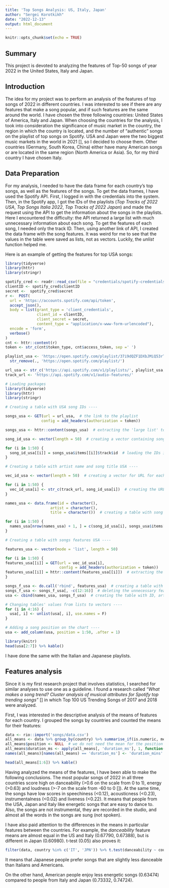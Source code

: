 ```yaml
---
title: 'Top Songs Analysis: US, Italy, Japan'
author: "Sergei Korotkikh"
date: "2022-12-13"
output: html_document
---
```


```r
knitr::opts_chunk$set(echo = TRUE)
```

## Summary

This project is devoted to analyzing the features of Top-50 songs of year 2022 in the United States, Italy and Japan.


## Introduction

The idea for my project was to perform an analysis of the features of top songs of 2022 in different countries. I was interested to see if there are any features that make a song popular, and if such features are the same around the world. I have chosen the three following countries: United States of America, Italy and Japan. When choosing the countries for the analysis, I took into consideration the significance of music market in the country, the region in which the country is located, and the number of "authentic" songs on the playlist of top songs on Spotify. USA and Japan were the two biggest music markets in the world in 2021 [], so I decided to choose them. Other countries (Germany, South Korea, China) either have many American songs or are located in the same region (North America or Asia). So, for my third country I have chosen Italy.

## Data Preparation

For my analysis, I needed to have the data frame for each country's top songs, as well as the features of the songs. To get the data frames, I have used the Spotify API. First, I logged in with the credentials into the system. Then, in the Spotify app, I got the IDs of the playlists (*Top Tracks of 2022 USA*, *Top Songs Italia 2022*, *Top Tracks of 2022 Japan*) and made the request using the API to get the information about the songs in the playlists. Here I encountered the difficulty: the API returned a large list with much unnecessary information about each song. To get the features of each song, I needed only the track ID. Then, using another link of API, I created the data frame with the song features. It was weird for me to see that the values in the table were saved as lists, not as vectors. Luckily, the *unlist* function helped me.

Here is an example of getting the features for top USA songs:

```r
library(tidyverse)
library(httr)
library(stringr)

spotify_cred <- readr::read_csv(file = "credentials/spotify-credentials.csv")
clientID <- spotify_cred$clientID
secret <-  spotify_cred$secret
r <-  POST(
  url = 'https://accounts.spotify.com/api/token',
  accept_json(),
  body = list(grant_type = 'client_credentials',
              client_id = clientID,
              client_secret = secret, 
              content_type = "application/x-www-form-urlencoded"),   
  encode = 'form',
  verbose()
)
cnt <- httr::content(r)
token <- str_c(cnt$token_type, cnt$access_token, sep =' ')

playlist_usa <- 'https://open.spotify.com/playlist/37i9dQZF1DXbJMiQ53rTyJ' %>%
  str_remove(., 'https://open.spotify.com/playlist/')

url_usa <- str_c('https://api.spotify.com/v1/playlists/', playlist_usa, '/tracks')
track_url <- 'https://api.spotify.com/v1/audio-features/'
```

```r
# Loading packages
library(tidyverse)
library(httr)
library(stringr)

# Creating a table with USA song IDs ----

songs_usa <- GET(url = url_usa,  # the link to the playlist
                config = add_headers(authorization = token))

songs_usa <- httr::content(songs_usa)  # extracting the 'large list' to know the way to ID

song_id_usa <- vector(length = 50)  # creating a vector containing songs' IDs

for (i in 1:50) {
  song_id_usa[[i]] = songs_usa$items[[i]]$track$id  # loading the IDs into vector
}

# Creating a table with artist name and song title USA ----

vec_id_usa <- vector(length = 50)  # creating a vector for URL for each song

for (i in 1:50) {
  vec_id_usa[i] <- str_c(track_url, song_id_usa[i])  # creating the URL for each song for API to use
}

names_usa <- data.frame(id = character(),
                    artist = character(),
                    title = character())  # creating a table with song ID, artist and title

for (i in 1:50) {
  names_usa[nrow(names_usa) + 1, ] = c(song_id_usa[i], songs_usa$items[[i]]$track$artists[[1]]$name, songs_usa$items[[i]]$track$name)  # adding the values to the table
}

# Creating a table with songs features USA ----

features_usa <- vector(mode = 'list', length = 50)

for (i in 1:50) {
features_usa[[i]] = GET(url = vec_id_usa[i],
                        config = add_headers(authorization = token))
features_usa[[i]] = httr::content(features_usa[[i]])  # extracting the songs' features into vector
}

songs_f_usa <- do.call('rbind', features_usa)  # creating a table with songs' features
songs_f_usa <- songs_f_usa[, -c(12:16)]  # deleting the unnecessary features
usa <- cbind(names_usa, songs_f_usa)  # creating the table with ID, artist, title and features

# Changing tables' values from lists to vectors ----
for (i in 4:16) {
  usa[, i] <- unlist(usa[, i], use.names = F)
}

# Adding a song position on the chart ----
usa <- add_column(usa, position = 1:50, .after = 1)
```

``` r
library(knitr)
head(usa[2:7]) %>% kable()
```

I have done the same with the Italian and Japanese playlists.

## Features analysis

Since it is my first research project that involves statistics, I searched for similar analyses to use one as a guideline. I found a research called *"What makes a song trend? Cluster analysis of musical attributes for Spotify top trending songs"* [] in which Top 100 US Trending Songs of 2017 and 2018 were analyzed.

First, I was interested in the descriptive analysis of the means of features for each country. I grouped the songs by countries and counted the means for their features:

```r
data <- rio::import('songs/data.csv')
all_means <- data %>% group_by(country) %>% summarise_if(is.numeric, mean)
all_means$position <- NULL  # we do not need the mean for the position
all_means$duration_ms <- apply(all_means[, 'duration_ms'], 1, function(x) (x/60000))  # turning ms to seconds
names(all_means)[names(all_means) == 'duration_ms'] <- 'duration_mins'  # renaming the column
```

```r
head(all_means[1:6]) %>% kable()
```

Having analyzed the means of the features, I have been able to make the following conclusions. The most popular songs of 2022 in all three countries score high on danceability (>0.6 on the scale from 0 to 1), energy (>0.63) and loudness (>-7 on the scale from -60 to 0 []). At the same time, the songs have low scores in speechiness (<0.12), acousticness (<0.23), instrumentalness (<0.02) and liveness (<0.22). It means that people from the USA, Japan and Italy like energetic songs that are easy to dance to. Also, the songs are not instrumental, they are recorded in the studio, and almost all the words in the songs are sung (not spoken).

I have also paid attention to the differences in the means in particular features between the countries. For example, the *danceability* feature means are almost equal in the US and Italy (0.67790, 0.67388), but is different in Japan (0.60980). t-test (0.05) also proves it:

```r
filter(data, country %in% c('IT', 'JPN')) %>% t.test(danceability ~ country, .)
```

It means that Japanese people prefer songs that are slightly less danceable than Italians and Americans.

On the other hand, American people enjoy less energetic songs (0.63474) compared to people from Italy and Japan (0.73332, 0.74724). 
